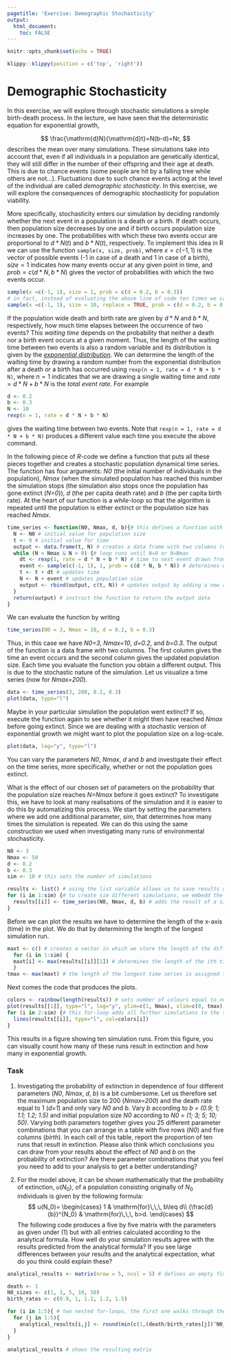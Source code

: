 ```yaml
---
pagetitle: 'Exercise: Demographic Stochasticity'
output: 
  html_document:
    toc: FALSE
---
```


```r
knitr::opts_chunk$set(echo = TRUE)
```

```r
klippy::klippy(position = c('top', 'right'))
```

# Demographic Stochasticity {.tabset}

In this exercise, we will explore through stochastic simulations a simple birth-death process. In the lecture, we have seen that the deterministic equation for exponential growth,

$$
\frac{\mathrm{d}N}{\mathrm{d}t}=N(b-d)=Nr,
$$
describes the mean over many simulations. These simulations take into account that, even if all individuals in a population are genetically identical, they will still differ in the number of their offspring and their age at death. This is due to chance events (some people are hit by a falling tree while others are not...). Fluctuations due to such chance events acting at the level of the individual are called *demographic stochasticity*. In this exercise, we will explore the consequences of demographic stochasticity for population viability.

More specifically, stochasticity enters our simulation by deciding randomly whether the next event in a population is a death or a birth. If death occurs, then population size decreases by one and if birth occurs population size increases by one. The probabilities with which these two events occur are proportional to $d*N(t)$ and $b*N(t)$, respectively. To implement this idea in R we can use the function ```sample(x, size, prob)```, where $x = c(-1, 1)$ is the vector of possible events (-1 in case of a death and 1 in case of a birth), $size = 1$ indicates how many events occur at any given point in time, and $prob = c(d*N, b*N)$ gives the vector of probabilities with which the two events occur.

```r
sample(x =c(-1, 1), size = 1, prob = c(d = 0.2, b = 0.3))
# in fact, instead of evaluating the above line of code ten times we can simply evaluate
sample(x =c(-1, 1), size = 10, replace = TRUE, prob = c(d = 0.2, b = 0.3)) # here we had to add the argument replace=TRUE to the function to indicate that earlier outcomes do not effect the probabilities of future outcomes
```

If the population wide death and birth rate are given by $d*N$ and $b*N$, respectively, how much time elapses between the occurrence of two events? This *waiting time* depends on the probability that neither a death nor a birth event occurs at a given moment. Thus, the length of the waiting time between two events is also a random variable and its distribution is given by the [*exponential distribution*](https://en.wikipedia.org/wiki/Exponential_distribution). We can determine the length of the waiting time by drawing a random number from the exponential distribution after a death or a birth has occurred using ```rexp(n = 1, rate = d * N + b * N)```, where $n = 1$ indicates that we are drawing a single waiting time and $rate = d * N + b * N$ is the *total event rate*. For example

```r
d <- 0.2
b <- 0.3
N <- 10
rexp(n = 1, rate = d * N + b * N)
```

gives the waiting time between two events. Note that ```rexp(n = 1, rate = d * N + b * N)``` produces a different value each time you execute the above command.

In the following piece of *R*-code we define a function that puts all these pieces together and creates a stochastic population dynamical time series. The function has four arguments: *N0* (the initial number of individuals in the population), *Nmax* (when the simulated population has reached this number the simulation stops (the simulation also stops once the population has gone extinct (*N=0*)), *d* (the per capita death rate) and *b* (the per capita birth rate). At the heart of our function is a *while*-loop so that the algorithm is repeated until the population is either extinct or the population size has reached *Nmax*.

```r
time_series <- function(N0, Nmax, d, b){# this defines a function with the name "time_series". It has four arguments: N0, Nmax, b, d
  N <- N0 # initial value for population size
  t <- 0 # initial value for time
  output <- data.frame(t, N) # creates a data frame with two columns (one for time and one for population size) in which we store the results from the simulation; we could also have used a matrix instead
  while (N < Nmax & N > 0) {# loop runs until N=0 or N=Nmax
    dt <- rexp(1, rate = d * N + b * N) # time to next event drawn from exponential distribution
    event <- sample(c(-1, 1), 1, prob = c(d * N, b * N)) # determines whether next event is birth or death
    t <- t + dt # updates time
    N <- N + event # updates population size
    output <- rbind(output, c(t, N)) # updates output by adding a new row
  }
  return(output) # instruct the function to return the output data
}
```

We can evaluate the function by writing

```r
time_series(N0 = 3, Nmax = 10, d = 0.2, b = 0.3)
```

Thus, in this case we have *N0=3*, *Nmax=10*, *d=0.2*, and *b=0.3*. The output of the function is a data frame with two columns. The first column gives the time an event occurs and the second column gives the updated population size. Each time you evaluate the function you obtain a different output. This is due to the stochastic nature of the simulation. Let us visualize a time series (now for *Nmax=200*).

```r
data <- time_series(3, 200, 0.2, 0.3)
plot(data, type="l")
```

Maybe in your particular simulation the population went extinct? If so, execute the function again to see whether it might then have reached *Nmax* before going extinct. Since we are dealing with a stochastic version of exponential growth we might want to plot the population size on a log-scale.

```r
plot(data, log="y", type="l")
```

You can vary the parameters *N0*, *Nmax*, *d* and *b* and investigate their effect on the time series, more specifically, whether or not the population goes extinct.

What is the effect of our chosen set of parameters on the probability that the population size reaches *N=Nmax* before it goes extinct? To investigate this, we have to look at many realisations of the simulation and it is easier to do this by automatizing this process. We start by setting the parameters where we add one additional parameter, *sim*, that determines how many times the simulation is repeated. We can do this using the same construction we used when investigating many runs of environmental stochasticity.

```r
N0 <- 3
Nmax <- 50
d <- 0.2
b <- 0.3
sim <- 10 # this sets the number of simulations

results <- list() # using the list variable allows us to save results of all iterations of the function time_series, that is, we can save several data frames in it
for (i in 1:sim) {# to create sim different simulations, we embedd the function time.series in a for-loop
  results[[i]] <- time_series(N0, Nmax, d, b) # adds the result of a simulation to the results, note that we have to use [[]] to access list entries
}
```

Before we can plot the results we have to determine the length of the x-axis (time) in the plot. We do that by determining the length of the longest simulation run.

```r
maxt <- c() # creates a vector in which we store the length of the different time series
  for (i in 1:sim) {
  maxt[i] <- max(results[[i]][1]) # determines the length of the ith time series and stores the result in the object maxt
  }
tmax <- max(maxt) # the length of the longest time series is assigned to the parameter tmax
```

Next comes the code that produces the plots.

```r
colors <- rainbow(length(results)) # sets number of colours equal to number sim
plot(results[[1]], type="l", log="y", ylim=c(1, Nmax), xlim=c(0, tmax), col=colors[1]) # plots the first simulation
for (i in 2:sim) {# this for-loop adds all further simulations to the same graph
  lines(results[[i]], type="l", col=colors[i])
}
```

This results in a figure showing ten simulation runs. From this figure, you can visually count how many of these runs result in extinction and how many in exponential growth.

### Task

  1)
Investigating the probability of extinction in dependence of four different parameters (*N0*, *Nmax*, *d*, *b*) is a bit cumbersome. Let us therefore set the maximum population size to 200 (*Nmax=200*) and the death rate equal to 1 (*d=1*) and only vary *N0* and *b*. Vary *b* according to *b = (0.9; 1; 1.1; 1.2; 1.5)* and initial population size *N0* according to *N0 = (1; 3; 5; 10; 50)*. Varying both parameters together gives you 25 different parameter combinations that you can arrange in a table with five rows (*N0*) and five columns (*birth*). In each cell of this table, report the proportion of ten runs that result in extinction.
Please also think which conclusions you can draw from your results about the effect of *N0* and *b* on the probability of extinction? Are there parameter combinations that you feel you need to add to your analysis to get a better understanding?

  2) 
For the model above, it can be shown mathematically that the probability of extinction, $u(N_0)$, of a population consisting originally of $N_0$ individuals is given by the following formula: 
$$
u(N_0)=
\begin{cases}
1 & \mathrm{for}\,\,\, b\leq d\\
(\frac{d}{b})^{N_0} & \mathrm{for}\,\,\, b>d.
\end{cases}
$$
The following code produces a five by five matrix with the parameters as given under (1) but with all entries calculated according to the analytical formula. How well do your simulation results agree with the results predicted from  the analytical formula? If you see large differences between your results and the analytical expectation, what do you think could explain these?

```r
analytical_results <- matrix(nrow = 5, ncol = 5) # defines an empty five by five matrix in which we can store the results

death <- 1
N0_sizes <- c(1, 3, 5, 10, 50)
birth_rates <- c(0.9, 1, 1.1, 1.2, 1.5)

for (i in 1:5){ # two nested for-loops, the first one walks through the rows and the second one walks through the columns
  for (j in 1:5){
    analytical_results[i,j] <- round(min(c(1,(death/birth_rates[j])^N0_sizes[i])),3) # results are rounded to three digits after the comma
  }
}

analytical_results # shows the resulting matrix
```